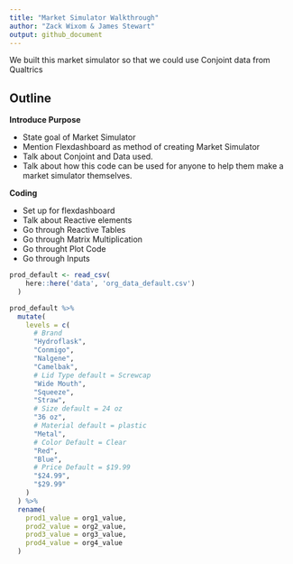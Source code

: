 ```yaml
---
title: "Market Simulator Walkthrough"
author: "Zack Wixom & James Stewart"
output: github_document
---
```


We built this market simulator so that we could use Conjoint data from Qualtrics 


## Outline

**Introduce Purpose**

- State goal of Market Simulator
- Mention Flexdashboard as method of creating Market Simulator
- Talk about Conjoint and Data used.
- Talk about how this code can be used for anyone to help them make a market simulator themselves.

**Coding**

- Set up for flexdashboard
- Talk about Reactive elements
- Go through Reactive Tables
- Go through Matrix Multiplication
- Go throught Plot Code
- Go through Inputs

```r
prod_default <- read_csv(
    here::here('data', 'org_data_default.csv')
  )

prod_default %>% 
  mutate(
    levels = c(
      # Brand
      "Hydroflask",
      "Conmigo",
      "Nalgene",
      "Camelbak",
      # Lid Type default = Screwcap
      "Wide Mouth", 
      "Squeeze",
      "Straw",
      # Size default = 24 oz
      "36 oz",
      # Material default = plastic
      "Metal",
      # Color Default = Clear 
      "Red", 
      "Blue",
      # Price Default = $19.99
      "$24.99",
      "$29.99"
    )
  ) %>% 
  rename(
    prod1_value = org1_value,
    prod2_value = org2_value,
    prod3_value = org3_value,
    prod4_value = org4_value 
  )


```

